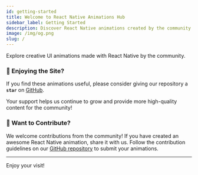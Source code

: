 ```yaml
---
id: getting-started
title: Welcome to React Native Animations Hub
sidebar_label: Getting Started
description: Discover React Native animations created by the community.
image: /img/og.png
slug: /
---
```


Explore creative UI animations made with React Native by the community.


### 🌟 Enjoying the Site?

If you find these animations useful, please consider giving our repository a **`star`** on [GitHub](https://github.com/mrpmohiburrahman/similar-react-native-libraries).

Your support helps us continue to grow and provide more high-quality content for the community!


### 🤝 Want to Contribute?

We welcome contributions from the community! If you have created an awesome React Native animation, share it with us. Follow the contribution guidelines on our [GitHub repository](https://github.com/mrpmohiburrahman/similar-react-native-libraries?tab=readme-ov-file#contributing) to submit your animations.

---

Enjoy your visit!
